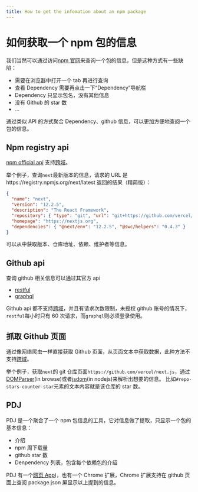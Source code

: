 ```yaml
---
title: How to get the infomation about an npm package
---
```



# 如何获取一个 npm 包的信息

<Language path="./how-to-get-a-npm-package-infomation" type="en" />

我们当然可以通过访问[npm 官网](https://www.npmjs.com)来查询一个包的信息，但是这种方式有一些缺陷：

- 需要在浏览器中打开一个 tab 再进行查询
- 查看 Dependency 需要再点击一下“Dependency”导航栏
- Dependency 只显示包名，没有其他信息
- 没有 Github 的 star 数
- …

通过类似 API 的方式聚合 Dependency、github 信息，可以更加方便地查阅一个包的信息。

## Npm registry api

[npm official api](https://github.com/npm/registry/blob/master/docs/REGISTRY-API.md) 支持[跨域](https://developer.mozilla.org/en-US/docs/Web/HTTP/CORS)。

举个例子，查询`next`最新版本的信息，请求的 URL 是https://registry.npmjs.org/next/latest 返回的结果（精简版）：

```json
{
  "name": "next",
  "version": "12.2.5",
  "description": "The React Framework",
  "repository": { "type": "git", "url": "git+https://github.com/vercel/next.js.git" },
  "homepage": "https://nextjs.org",
  "dependencies": { "@next/env": "12.2.5", "@swc/helpers": "0.4.3" }
}
```

可以从中获取版本、仓库地址、依赖、维护者等信息。

## Github api

查询 github 相关信息可以通过其官方 api

- [restful](https://docs.github.com/en/rest/guides/getting-started-with-the-rest-api)
- [graphql](https://docs.github.com/en/graphql)

Github api 都不支持[跨域](https://developer.mozilla.org/en-US/docs/Web/HTTP/CORS)，并且有请求次数限制，未授权 github 账号的情况下，`restful`每小时只有 60 次请求，而`graphql`则必须登录使用。

## 抓取 Github 页面

通过像网络爬虫一样直接获取 Github 页面，从页面文本中获取数据，此种方法不支持[跨域](https://developer.mozilla.org/en-US/docs/Web/HTTP/CORS)。

举个例子，获取`next`的 git 仓库页面`https://github.com/vercel/next.js`，通过[DOMParser](https://developer.mozilla.org/en-US/docs/Web/API/DOMParser)(in browse)或者[jsdom](https://www.npmjs.com/package/jsdom)(in nodejs)来解析出想要的信息。 比如`#repo-stars-counter-star`元素的文本内容就是该仓库的 star 数。

## PDJ

PDJ 是一个聚合了一个 npm 包信息的工具，它对信息做了提取，只显示一个包的基本信息：

- 介绍
- npm 周下载量
- github star 数
- Denpendency 列表，包含每个依赖包的介绍

PDJ 有一个[网页 App](https://package.json.taterbomb.top/))，也有一个 Chrome 扩展，Chrome 扩展支持在 github 页面上查阅 package.json 屏显示以上提到的信息。
